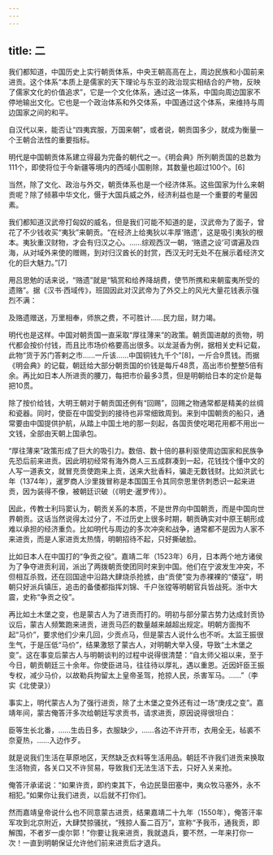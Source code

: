 ```yaml
---
---
---
```

title: 二
---



我们都知道，中国历史上实行朝贡体系，中央王朝高高在上，周边民族和小国前来进贡。这个体系“本质上是儒家的天下理论与东亚的政治现实相结合的产物，反映了儒家文化的价值追求”，它是一个文化体系，通过这一体系，中国向周边国家不停地输出文化。它也是一个政治体系和外交体系，中国通过这个体系，来维持与周边国家之间的和平。

自汉代以来，能否让“四夷宾服，万国来朝”，或者说，朝贡国多少，就成为衡量一个王朝合法性的重要指标。

明代是中国朝贡体系建立得最为完备的朝代之一。《明会典》所列朝贡国的总数为111个，即使将位于今新疆等境内的西域小国剔除，其数量也超过100个。[6]

当然，除了文化、政治与外交，朝贡体系也是一个经济体系。这些国家为什么来朝贡呢？除了倾慕中华文化，慑于大国兵威之外，经济利益也是一个重要的考量因素。

我们都知道汉武帝打匈奴的威名，但是我们可能不知道的是，汉武帝为了面子，曾花了不少钱收买“夷狄”来朝贡。“在经济上给夷狄以丰厚‘赂遗’，这是吸引夷狄的根本。夷狄重汉财物，才会有归汉之心。……综观西汉一朝，‘赂遗之设’可谓遍及四海，从对域外来使的赠赐，到对归汉酋长的封赏，西汉无时无处不在展示着经济文化的巨大魅力。”[7]

用吕思勉的话来说，“赂遗”就是“犒赏和给养降胡费，使节所携和来朝蛮夷所受的遗赂”。据《汉书·西域传》，班固因此对汉武帝为了外交上的风光大量花钱表示强烈不满：

及赂遗赠送，万里相奉，师旅之费，不可胜计……民力屈，财力竭。

明代也是这样。中国对朝贡国一直采取“厚往薄来”的政策。朝贡国进献的贡物，明代都会按价付钱，而且比市场价格要高出很多。以龙涎香为例，据相关史料记载，此物“货于苏门答剌之市……一斤该……中国铜钱九千个”[8]，一斤合9贯钱。而据《明会典》的记载，朝廷给大部分朝贡国的价钱是每斤48贯，高出市价整整5倍有余。再比如日本人所进贡的腰刀，每把市价最多3贯，但是明朝给日本的定价是每把10贯。

除了按价给钱，大明王朝对于朝贡国还例有“回赐”，回赐之物通常都是精美的丝绸和瓷器。同时，使臣在中国受到的接待也非常细致周到。来到中国朝贡的船只，通常要由中国提供护航，从踏上中国土地的那一刻起，各国贡使吃喝花用都不用出一文钱，全部由天朝上国承包。

“厚往薄来”政策形成了巨大的吸引力。数倍、数十倍的暴利驱使周边国家和民族争先恐后前来进贡。因此明初经常有海外商人三五成群凑到一起，花钱找个懂中文的人写一道表文，就冒充贡使跑来上贡，送来大批香料，骗走无数钱财。比如洪武七年（1374年），暹罗商人沙里拨冒称是本国国王令其同奈思里侪刺悉识一起来进贡，因为装得不像，被朝廷识破（《明史·暹罗传》）。

因此，传教士利玛窦认为，朝贡关系的本质，不是世界向中国朝贡，而是中国向世界朝贡。这话当然说得太过分了，不过历史上很多时期，朝贡确实对中原王朝形成难以承担的经济重负。比如明代与周边的多次冲突和战争，通常都不是因为人家不来进贡，而是人家进贡太热情，明朝招待不起，只好撕破脸。

比如日本人在中国打的“争贡之役”。嘉靖二年（1523年）6月，日本两个地方诸侯为了争夺进贡利润，派出了两拨朝贡使团同时来到中国。他们在宁波发生冲突，不但相互杀戮，还在回国途中沿路大肆烧杀抢掳，由“贡使”变为赤裸裸的“倭寇”，明朝只好派兵镇压，追击的备倭都指挥刘锦、千户张镗等明朝官兵皆战死。浙中大震，史称“争贡之役”。

再比如土木堡之变，也是蒙古人为了进贡而打的。明初与部分蒙古势力达成封贡协议后，蒙古人频繁跑来进贡，进贡马匹的数量越来越超出规定。明朝方面掏不起“马价”，要求他们少来几回，少贡点马，但是蒙古人说什么也不听。太监王振很生气，于是压低“马价”，结果激怒了蒙古人，对明朝大举入侵，导致“土木堡之变”。这在事变后蒙古人与明朝谈判的过程中说得很清楚：“自太师父祖以来，至于今日，朝贡朝廷三十余年。你使臣进马，往往待以厚礼，遇以重恩。近因奸臣王振专权，减少马价，以故勒兵拘留太上皇帝圣驾，抢掠人民，杀害军马。……”（李实《北使录》）

事实上，明代蒙古人为了强行进贡，除了土木堡之变外还有过一场“庚戌之变”。嘉靖年间，蒙古俺答汗多次给朝廷写求贡书，请求进贡，原因说得很坦白：

臣等生长北番，……生齿日多，衣服缺少，……各边不许开市，衣用全无，毡裘不奈夏热，……入边作歹。

就是说我们生活在草原地区，天然缺乏衣料等生活用品。朝廷不许我们进贡来换取生活物资，各关口又不许贸易，导致我们无法生活下去，只好入关来抢。

俺答汗承诺说：“如果许贡，即约束其下，令边民垦田塞中，夷众牧马塞外，永不相犯。”如果你让我们进贡，以后就不打你们。

然而嘉靖皇帝说什么也不同意蒙古进贡，结果嘉靖二十九年（1550年），俺答汗率军攻到北京附近，大肆焚掠骚扰，“残掠人畜二百万”，宣称“予我币，通我贡，即解围，不者岁一虔尔郭！”你要让我来进贡，我就退兵，要不然，一年来打你一次！一直到明朝保证允许他们前来进贡后才退兵。